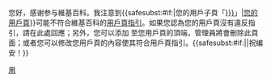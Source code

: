{{{icon|[[File:Information.svg|25px|]] }}}您好，感谢参与維基百科。我注意到{{<includeonly>safesubst:</includeonly>#if:{{{1|}}}|您的用戶子頁「[[:{{{1|}}}]]」|[[User:{{<includeonly>safesubst:</includeonly>PAGENAME}}|您的用戶頁]]}}可能不符合維基百科的[[Wikipedia:用戶頁|用戶頁指引]]。如果您認為您的用戶頁沒有違反指引，請在此處回應；另外，您可以添加 <code>{{tl|Delete|O1}}</code> 至您用戶頁的頂端，管理員將會刪除此頁面；或者您可以修改您用戶頁的內容使其符合用戶頁指引。{{<includeonly>safesubst:</includeonly>#if:{{{2|}}}|{{{2}}}|祝编安！}}<!-- Template:uw-userpage --><noinclude>
{{Singlenotice|notwinkle=yes}}
[[Category:用戶警告模板|用]]
</noinclude>